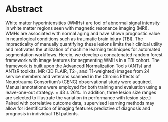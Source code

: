 
# Abstract

White matter hyperintensities (WMHs) are foci of abnormal signal
intensity in white matter regions seen with magnetic resonance imaging
(MRI). WMHs are associated with normal aging and have shown prognostic
value in neurological conditions such as traumatic brain injury (TBI).
The impracticality of manually quantifying these lesions limits their
clinical utility and motivates the utilization of machine learning
techniques for automated segmentation workflows.  Herein, we develop a
concatenated random forest framework with image features for
segmenting WMHs in a TBI cohort. The framework is built upon the
Advanced Normalization Tools (ANTs)  and ANTsR toolkits.  MR
(3D FLAIR, T2-, and T1-weighted) images from 24 service members and
veterans scanned in the Chronic Effects of Neurotrauma Consortium’s
(CENC) observational study were acquired. Manual annotations were
employed for both training and evaluation using a leave-one-out
strategy.  \textcolor{blue}{Performance measures include sensitivity,
positive predictive value, $F_1$ score, and relative volume difference.
Final average results were: sensitivity = 0.68 $\pm$ 0.38, positive
predictive value = 0.51 $\pm$ 0.40, $F_1$ = 0.52 $\pm$ 0.36,
relative volume difference} = 43 $\pm$ 26\%.  In addition, three
lesion size ranges are selected to illustrate the variation in
performance with lesion size.}  Paired with
correlative outcome data, supervised learning methods may allow for
identification of imaging features predictive of diagnosis and prognosis
in individual TBI patients.

\clearpage
